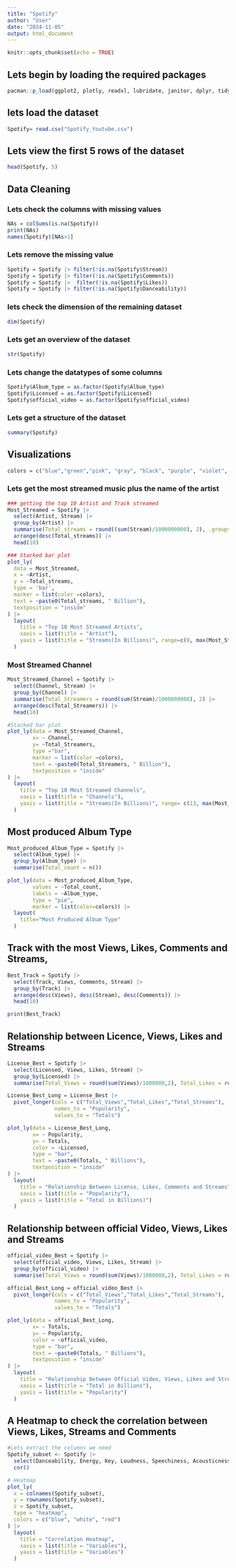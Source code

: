 ---
title: "Spotify"
author: "User"
date: "2024-11-05"
output: html_document
---

```{r setup, include=FALSE}
knitr::opts_chunk$set(echo = TRUE)
```

## Lets begin by loading the required packages
```{r}
pacman::p_load(ggplot2, plotly, readxl, lubridate, janitor, dplyr, tidyverse)
```

## lets load the dataset
```{r}
Spotify= read.csv("Spotify_Youtube.csv")
```

## Lets view the first 5 rows of the dataset
```{r}
head(Spotify, 5)
```

## Data Cleaning
### Lets check the columns with missing values
```{r}
NAs = colSums(is.na(Spotify))
print(NAs)
names(Spotify)[NAs>1]
```

### Lets remove the missing value
```{r}
Spotify = Spotify |> filter(!is.na(Spotify$Stream))
Spotify = Spotify |> filter(!is.na(Spotify$Comments))
Spotify = Spotify |>  filter(!is.na(Spotify$Likes))
Spotify = Spotify |> filter(!is.na(Spotify$Danceability))
```

### lets check the dimension of the remaining dataset
```{r}
dim(Spotify)
```

### Lets get an overview of the dataset
```{r}
str(Spotify)
```

### Lets change the datatypes of some columns
```{r}
Spotify$Album_type = as.factor(Spotify$Album_type)
Spotify$Licensed = as.factor(Spotify$Licensed)
Spotify$official_video = as.factor(Spotify$official_video)
```

### Lets get a structure of the dataset
```{r}
summary(Spotify)
```

## Visualizations
```{r}
colors = c("blue","green","pink", "gray", "black", "purple", "violet", "red","yellow","brown")
```
### Lets get the most streamed music plus the name of the artist
```{r}
### getting the top 10 Artist and Track streamed
Most_Streamed = Spotify |>  
  select(Artist, Stream) |>  
  group_by(Artist) |>
  summarise(Total_streams = round((sum(Stream)/1000000000), 2), .groups="drop") |> 
  arrange(desc(Total_streams)) |> 
  head(10)

### Stacked bar plot
plot_ly(
  data = Most_Streamed,
  x = ~Artist,
  y = ~Total_streams,
  type = 'bar',
  marker = list(color =colors),
  text = ~paste0(Total_streams, " Billion"),
  textposition = "inside"
) |> 
  layout(
    title = "Top 10 Most Streamed Artists",
    xaxis = list(title = "Artist"),
    yaxis = list(title = "Streams(In Billions)", range=c(8, max(Most_Streamed$Total_streams)))
  )
```

### Most Streamed Channel
```{r}
Most_Streamed_Channel = Spotify |> 
  select(Channel, Stream) |> 
  group_by(Channel) |> 
  summarise(Total_Streamers = round(sum(Stream)/1000000000), 2) |> 
  arrange(desc(Total_Streamers)) |> 
  head(10)

#Stacked bar plot
plot_ly(data = Most_Streamed_Channel,
        x= ~ Channel,
        y= ~Total_Streamers,
        type ="bar", 
        marker = list(color =colors),
        text = ~paste0(Total_Streamers, " Billion"),
        textposition = "inside"
) |> 
  layout(
    title = "Top 10 Most Streamed Channels",
    xaxis = list(title = "Channels"),
    yaxis = list(title = "Streams(In Billions)", range= c(13, max(Most_Streamed_Channel$Total_Streamers)))
  )
```

## Most produced Album Type
```{r}
Most_produced_Album_Type = Spotify |> 
  select(Album_type) |> 
  group_by(Album_type) |> 
  summarise(Total_count = n())

plot_ly(data = Most_produced_Album_Type,
        values = ~Total_count,
        labels = ~Album_type,
        type = "pie",
        marker = list(color=colors)) |> 
  layout(
    title="Most Produced Album Type"
  )

```

## Track with the most Views, Likes, Comments and Streams,
```{r}
Best_Track = Spotify |> 
  select(Track, Views, Comments, Stream) |> 
  group_by(Track) |> 
  arrange(desc(Views), desc(Stream), desc(Comments)) |> 
  head(10)

print(Best_Track)

```

## Relationship between Licence, Views, Likes and Streams
```{r}
License_Best = Spotify |> 
  select(Licensed, Views, Likes, Stream) |> 
  group_by(Licensed) |> 
  summarise(Total_Views = round(sum(Views)/1000000,2), Total_Likes = round(sum(Likes)/1000000,2), Total_Streams = round(sum(Stream)/1000000, 2))

License_Best_Long = License_Best |> 
  pivot_longer(cols = c("Total_Views","Total_Likes","Total_Streams"),
               names_to = "Popularity",
               values_to = "Totals")

plot_ly(data = License_Best_Long,
        x= ~ Popularity,
        y= ~ Totals,
        color = ~Licensed,
        type = "bar",
        text = ~paste0(Totals, " Billions"),
        textposition = "inside"
) |> 
  layout(
    title = "Relationship Between License, Likes, Comments and Streams",
    xaxis = list(title = "Popularity"),
    yaxis = list(title = "Total in Billions)")
  )
```

## Relationship between official Video, Views, Likes and Streams
```{r}
official_video_Best = Spotify |> 
  select(official_video, Views, Likes, Stream) |> 
  group_by(official_video) |> 
  summarise(Total_Views = round(sum(Views)/1000000,2), Total_Likes = round(sum(Likes)/1000000,2), Total_Streams = round(sum(Stream)/1000000, 2))

official_Best_Long = official_video_Best |> 
  pivot_longer(cols = c("Total_Views","Total_Likes","Total_Streams"),
               names_to = "Popularity",
               values_to = "Totals")

plot_ly(data = official_Best_Long,
        x= ~ Totals,
        y= ~ Popularity,
        color = ~official_video,
        type = "bar",
        text = ~paste0(Totals, " Billions"),
        textposition = "inside"
) |> 
  layout(
    title = "Relationship Between Official Video, Views, Likes and Streams",
    xaxis = list(title = "Total in Billions"),
    yaxis = list(title = "Popularity")
  )
```

## A Heatmap to check the correlation between Views, Likes, Streams and Comments
```{r}
#Lets extract the columns we need
Spotify_subset <- Spotify |> 
  select(Danceability, Energy, Key, Loudness, Speechiness, Acousticness, Instrumentalness, Liveness, Valence,Tempo, Duration_ms, Views, Likes, Comments, Stream) |> 
  cor()

# Heatmap
plot_ly(
  x = colnames(Spotify_subset), 
  y = rownames(Spotify_subset), 
  z = Spotify_subset, 
  type = "heatmap", 
  colors = c("blue", "white", "red")
) |> 
  layout(
    title = "Correlation Heatmap",
    xaxis = list(title = "Variables"),
    yaxis = list(title = "Variables")
  )
```
